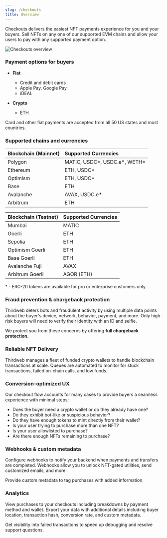 ```yaml
---
slug: /checkouts
title: Overview
---
```


Checkouts delivers the easiest NFT payments experience for you and your buyers. Sell NFTs on any one of our supported EVM chains and allow your users to pay with
any supported payment option.

![Checkouts overview](./assets/checkouts-overview.svg)

### Payment options for buyers

- **Fiat**

  - Credit and debit cards
  - Apple Pay, Google Pay
  - iDEAL

- **Crypto**
  - ETH

Card and other fiat payments are accepted from all 50 US states and most countries.

### Supported chains and currencies

| Blockchain (Mainnet) | Supported Currencies            |
| :------------------- | :------------------------------ |
| Polygon              | MATIC, USDC\*, USDC.e\*, WETH\* |
| Ethereum             | ETH, USDC\*                     |
| Optimism             | ETH, USDC\*                     |
| Base                 | ETH                             |
| Avalanche            | AVAX, USDC.e\*                  |
| Arbitrum             | ETH                             |

| Blockchain (Testnet) | Supported Currencies |
| :------------------- | :------------------- |
| Mumbai               | MATIC                |
| Goerli               | ETH                  |
| Sepolia              | ETH                  |
| Optimism Goerli      | ETH                  |
| Base Goerli          | ETH                  |
| Avalanche Fuji       | AVAX                 |
| Arbitrum Goerli      | AGOR (ETH)           |

\* - ERC-20 tokens are available for pro or enterprise customers only.

### Fraud prevention & chargeback protection

Thirdweb deters bots and fraudulent activity by using multiple data points about the buyer's device, network, behavior, payment, and more. Only high-risk buyers will need to verify their identity with an ID and selfie.

We protect you from these concerns by offering **full chargeback protection.**

### Reliable NFT Delivery

Thirdweb manages a fleet of funded crypto wallets to handle blockchain transactions at scale. Queues are automated to monitor for stuck transactions, failed on-chain calls, and low funds.

### Conversion-optimized UX

Our checkout flow accounts for many cases to provide buyers a seamless experience with minimal steps:

- Does the buyer need a crypto wallet or do they already have one?
- Do they exhibit bot-like or suspicious behavior?
- Do they have enough tokens to mint directly from their wallet?
- Is your user trying to purchase more than one NFT?
- Is your user allowlisted to purchase?
- Are there enough NFTs remaining to purchase?

### Webhooks & custom metadata

Configure webhooks to notify your backend when payments and transfers are completed. Webhooks allow you to unlock NFT-gated utilities, send customized emails, and more.

Provide custom metadata to tag purchases with added information.

### Analytics

View purchases to your checkouts including breakdowns by payment method and wallet. Export your data with additional details including buyer location, transaction hash, conversion rate, and custom metadata.

Get visibility into failed transactions to speed up debugging and resolve support questions.
